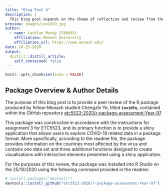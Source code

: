 ```yaml
---
title: "Blog Post 4"
description: |
  This blog post expands on the theme of reflection and review from the third blog post. While that post focused on a self-assessment, this one will expand into the area of peer review, the context of which will be the previously completed R package assessment for ETC5523.
preview: images/covid19.jpg
author:
  - name: Lachlan Moody 27809951
    affiliation: Monash University
    affiliation_url: https://www.monash.edu/
date: 10-25-2020
output:
  distill::distill_article:
    self_contained: false
---
```


```r
knitr::opts_chunk$set(echo = FALSE)
```

## Package Overview & Author Details
The purpose of this blog post is to provide a peer review of the R package produced by fellow-Monash student Chengzhi Ye, titled **`CovidYe`**, contained within the GitHub repository [etc5523-2020/r-package-assessment-Year-97](https://github.com/etc5523-2020/r-package-assessment-Year-97).   

This package was constructed in accordance with the instructions for assignment 3 for ETC5523, and its primary function is to provide a shiny application that allows users to explore COVID-19 related data in a package format. More specifically, according to the readme file, the package provides information on the countries most affected by the virus and contains one data set and three additional functions designed to create visualisations with interactive elements presented using a shiny application.  

For the purposes of this review, the package was installed into R Studio on the 25/10/2020 using the following command provided in the readme:

```r
# install.packages("devtools")
devtools::install_github("etc5523-2020/r-package-assessment-Year-97")
```


